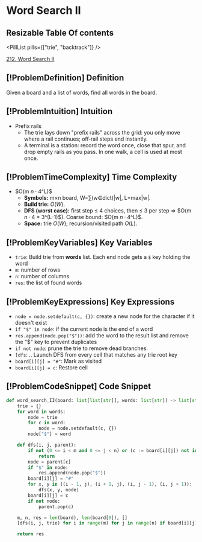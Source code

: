 # Word Search II

## Resizable Table Of contents

<DifficultyBadge difficulty="hard" />

<PillList pills={["trie", "backtrack"]} />

[212. Word Search II](https://leetcode.com/problems/word-search-ii)

## [!ProblemDefinition] Definition

Given a board and a list of words, find all words in the board.

## [!ProblemIntuition] Intuition

- Prefix rails
    - The trie lays down "prefix rails" across the grid: you only move where a rail continues; off‑rail steps end instantly.
    - A terminal is a station: record the word once, close that spur, and drop empty rails as you pass. In one walk, a cell is used at most once.

## [!ProblemTimeComplexity] Time Complexity

- $O(m $n \cdot 4$^L)$
    - **Symbols:** m×n board, W=∑(w∈dict)|w|, L=max|w|.
    - **Build trie:** $O(W)$.
    - **DFS (worst case):** first step ≤ 4 choices, then ≤ 3 per step ⇒ $O(m $n \cdot 4$ * 3^(L-1)$). Coarse bound: $O(m $n \cdot 4$^L)$.
    - **Space:** trie $O(W)$; recursion/visited path $O(L)$.

## [!ProblemKeyVariables] Key Variables

- `trie`: Build trie from **words** list. Each end node gets a `$` key holding the word
- `m`: number of rows
- `n`: number of columns
- `res`: the list of found words

## [!ProblemKeyExpressions] Key Expressions

- `node = node.setdefault(c, {})`: create a new node for the character if it doesn't exist
- `if "$" in node`: if the current node is the end of a word
- `res.append(node.pop("$"))`: add the word to the result list and remove the "$" key to prevent duplicates
- `if not node`: prune the trie to remove dead branches.
- `[dfs`: .. Launch DFS from every cell that matches any trie root key
- `board[i][j] = "#"`: Mark as visited
- `board[i][j] = c`: Restore cell

## [!ProblemCodeSnippet] Code Snippet

```python meta="source=problems/212-word-search-ii/solution.py"
def word_search_II(board: list[list[str]], words: list[str]) -> list[str]:
    trie = {}  
    for word in words:
        node = trie
        for c in word:
            node = node.setdefault(c, {})
        node["$"] = word

    def dfs(i, j, parent):
        if not (0 <= i < m and 0 <= j < n) or (c := board[i][j]) not in parent:
            return
        node = parent[c]
        if "$" in node:
            res.append(node.pop("$"))
        board[i][j] = "#"
        for x, y in ((i - 1, j), (i + 1, j), (i, j - 1), (i, j + 1)):
            dfs(x, y, node)
        board[i][j] = c
        if not node:
            parent.pop(c)

    m, n, res = len(board), len(board[0]), []
    [dfs(i, j, trie) for i in range(m) for j in range(n) if board[i][j] in trie]

    return res
```

